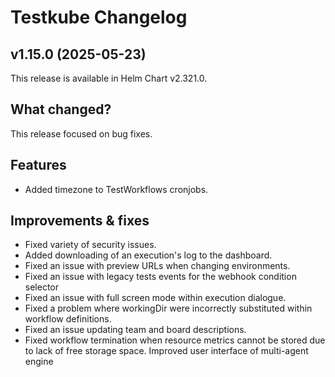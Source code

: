 # Testkube Changelog

## v1.15.0 (2025-05-23)

This release is available in Helm Chart v2.321.0.

## What changed?

This release focused on bug fixes.

## Features

- Added timezone to TestWorkflows cronjobs.

## Improvements & fixes

- Fixed variety of security issues.
- Added downloading of an execution's log to the dashboard.
- Fixed an issue with preview URLs when changing environments.
- Fixed an issue with legacy tests events for the webhook condition selector
- Fixed an issue with full screen mode within execution dialogue.
- Fixed a problem where workingDir were incorrectly substituted within workflow definitions.
- Fixed an issue updating team and board descriptions.
- Fixed workflow termination when resource metrics cannot be stored due to lack of free storage space.
Improved user interface of multi-agent engine
